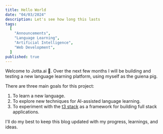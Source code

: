 ```yaml
---
title: Hello World
date: "04/03/2024"
description: Let's see how long this lasts
tags:
  [
    "Announcements",
    "Language Learning",
    "Artificial Intelligence",
    "Web Development",
  ]
published: true
---
```


Welcome to Jotta.ai 🤠. Over the next few months I will be building and testing a new language learning platform, using myself as the guiena pig.

There are three main goals for this project:

1. To learn a new language.
2. To explore new techniques for AI-assisted language learning.
3. To experiment with the [t3 stack](https://create.t3.gg/) as a framework for building full stack applications.

I'll do my best to keep this blog updated with my progress, learnings, and ideas.
